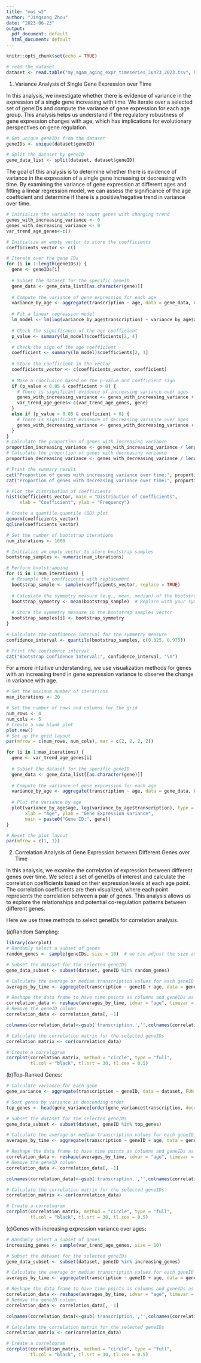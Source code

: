 ---
title: "mos_w2"
author: "Jingsong Zhou"
date: "2023-06-23"
output:
  pdf_document: default
  html_document: default
---

```{r setup, include=FALSE}
knitr::opts_chunk$set(echo = TRUE)
```

```{r}
# read the dataset
dataset <- read.table("my_agam_aging_expr_timeseries_Jun23_2023.tsv", header = TRUE)
```


1. Variance Analysis of Single Gene Expression over Time

In this analysis, we investigate whether there is evidence of variance in the expression of a single gene increasing with time. We iterate over a selected set of geneIDs and compute the variance of gene expression for each age group. This analysis helps us understand if the regulatory robustness of gene expression changes with age, which has implications for evolutionary perspectives on gene regulation.

```{r}
# Get unique geneIDs from the dataset
geneIDs <- unique(dataset$geneID)

# Split the dataset by geneID
gene_data_list <- split(dataset, dataset$geneID)
```

The goal of this analysis is to determine whether there is evidence of variance in the expression of a single gene increasing or decreasing with time. By examining the variance of gene expression at different ages and fitting a linear regression model, we can assess the significance of the age coefficient and determine if there is a positive/negative trend in variance over time.

```{r}
# Initialize the variables to count genes with changing trend
genes_with_increasing_variance <- 0
genes_with_decreasing_variance <- 0
var_trend_age_genes<-c()

# Initialize an empty vector to store the coefficients
coefficients_vector <- c()

# Iterate over the gene IDs
for (i in 1:length(geneIDs)) {
  gene <- geneIDs[i]
  
  # Subset the dataset for the specific geneID
  gene_data <- gene_data_list[[as.character(gene)]]
  
  # Compute the variance of gene expression for each age
  variance_by_age <- aggregate(transcription ~ age, data = gene_data, FUN = var)
  
  # Fit a linear regression model
  lm_model <- lm(log(variance_by_age$transcription) ~ variance_by_age$age)
  
  # Check the significance of the age coefficient
  p_value <- summary(lm_model)$coefficients[2, 4]

  # Check the sign of the age coefficient
  coefficient <- summary(lm_model)$coefficients[2, 1]
  
  # Store the coefficient in the vector
  coefficients_vector <- c(coefficients_vector, coefficient)  
  
  # Make a conclusion based on the p-value and coefficient sign
  if (p_value < 0.05 & coefficient > 0) {
    # There is significant evidence of increasing variance over ages
    genes_with_increasing_variance <- genes_with_increasing_variance + 1
    var_trend_age_genes<-c(var_trend_age_genes, gene)
  }
  else if (p_value < 0.05 & coefficient < 0) {
    # There is significant evidence of decreasing variance over ages
    genes_with_decreasing_variance <- genes_with_decreasing_variance + 1
  }
}
# Calculate the proportion of genes with increasing variance
proportion_increasing_variance <- genes_with_increasing_variance / length(geneIDs)
# Calculate the proportion of genes with decreasing variance
proportion_decreasing_variance <- genes_with_decreasing_variance / length(geneIDs)

# Print the summary result
cat("Proportion of genes with increasing variance over time:", proportion_increasing_variance, "\n")
cat("Proportion of genes with decreasing variance over time:", proportion_decreasing_variance, "\n")
```

```{r}
# Plot the distribution of coefficients
hist(coefficients_vector, main = "Distribution of Coefficients",
     xlab = "Coefficient", ylab = "Frequency")
```

```{r}
# Create a quantile-quantile (QQ) plot
qqnorm(coefficients_vector)
qqline(coefficients_vector)
```

```{r}
# Set the number of bootstrap iterations
num_iterations <- 1000

# Initialize an empty vector to store bootstrap samples
bootstrap_samples <- numeric(num_iterations)

# Perform bootstrapping
for (i in 1:num_iterations) {
  # Resample the coefficients with replacement
  bootstrap_sample <- sample(coefficients_vector, replace = TRUE)
  
  # Calculate the symmetry measure (e.g., mean, median) of the bootstrap sample
  bootstrap_symmetry <- mean(bootstrap_sample)  # Replace with your symmetry measure
  
  # Store the symmetry measure in the bootstrap_samples vector
  bootstrap_samples[i] <- bootstrap_symmetry
}

# Calculate the confidence interval for the symmetry measure
confidence_interval <- quantile(bootstrap_samples, c(0.025, 0.975))

# Print the confidence interval
cat("Bootstrap Confidence Interval:", confidence_interval, "\n")
```





For a more intuitive understanding, we use visualization methods for genes with an increasing trend in gene expression variance to observe the change in variance with age.

```{r}
# Set the maximum number of iterations
max_iterations <- 20  

# Set the number of rows and columns for the grid
num_rows <- 4
num_cols <- 5
# Create a new blank plot
plot.new()
# Set up the grid layout
par(mfrow = c(num_rows, num_cols), mar = c(2, 2, 2, 2))

for (i in 1:max_iterations) {
  gene <- var_trend_age_genes[i]
  
  # Subset the dataset for the specific geneID
  gene_data <- gene_data_list[[as.character(gene)]]
  
  # Compute the variance of gene expression for each age
  variance_by_age <- aggregate(transcription ~ age, data = gene_data, FUN = var)
  
  # Plot the variance by age
  plot(variance_by_age$age, log(variance_by_age$transcription), type = "b", 
       xlab = "Age", ylab = "Gene Expression Variance",
       main = paste0("Gene ID:", gene))
}

# Reset the plot layout
par(mfrow = c(1, 1))
```

2. Correlation Analysis of Gene Expression between Different Genes over Time

In this analysis, we examine the correlation of expression between different genes over time. We select a set of geneIDs of interest and calculate the correlation coefficients based on their expression levels at each age point. The correlation coefficients are then visualized, where each point represents the correlation between a pair of genes. This analysis allows us to explore the relationships and potential co-regulation patterns between different genes.

Here we use three methods to select geneIDs for correlation analysis.

(a)Random Sampling:

```{r}
library(corrplot)
# Randomly select a subset of genes
random_genes <- sample(geneIDs, size = 10)  # we can adjust the size as desired

# Subset the dataset for the selected geneIDs
gene_data_subset <- subset(dataset, geneID %in% random_genes)

# Calculate the average or median transcription values for each geneID at each time point
averages_by_time <- aggregate(transcription ~ geneID + age, data = gene_data_subset, FUN = mean)

# Reshape the data frame to have time points as columns and geneIDs as rows
correlation_data <- reshape(averages_by_time, idvar = "age", timevar = "geneID", direction = "wide")
# Remove the geneID column
correlation_data <- correlation_data[, -1]  

colnames(correlation_data)<-gsub('transcription.','',colnames(correlation_data))

# Calculate the correlation matrix for the selected geneIDs
correlation_matrix <- cor(correlation_data)

# Create a correlogram
corrplot(correlation_matrix, method = "circle", type = "full",
         tl.col = "black", tl.srt = 30, tl.cex = 0.5)

```


(b)Top-Ranked Genes:

```{r}
# Calculate variance for each gene
gene_variance <- aggregate(transcription ~ geneID, data = dataset, FUN = var)

# Sort genes by variance in descending order
top_genes <- head(gene_variance[order(gene_variance$transcription, decreasing = TRUE), "geneID"], n = 10)  # Adjust the number of top genes as desired

# Subset the dataset for the selected geneIDs
gene_data_subset <- subset(dataset, geneID %in% top_genes)

# Calculate the average or median transcription values for each geneID at each time point
averages_by_time <- aggregate(transcription ~ geneID + age, data = gene_data_subset, FUN = mean)

# Reshape the data frame to have time points as columns and geneIDs as rows
correlation_data <- reshape(averages_by_time, idvar = "age", timevar = "geneID", direction = "wide")
# Remove the geneID column
correlation_data <- correlation_data[, -1]  

colnames(correlation_data)<-gsub('transcription.','',colnames(correlation_data))

# Calculate the correlation matrix for the selected geneIDs
correlation_matrix <- cor(correlation_data)

# Create a correlogram
corrplot(correlation_matrix, method = "circle", type = "full",
         tl.col = "black", tl.srt = 30, tl.cex = 0.5)
```


(c)Genes with increasing expression variance over ages:

```{r}
# Randomly select a subset of genes
increasing_genes <- sample(var_trend_age_genes, size = 10)  

# Subset the dataset for the selected geneIDs
gene_data_subset <- subset(dataset, geneID %in% increasing_genes)

# Calculate the average or median transcription values for each geneID at each time point
averages_by_time <- aggregate(transcription ~ geneID + age, data = gene_data_subset, FUN = mean)

# Reshape the data frame to have time points as columns and geneIDs as rows
correlation_data <- reshape(averages_by_time, idvar = "age", timevar = "geneID", direction = "wide")
# Remove the geneID column
correlation_data <- correlation_data[, -1]  

colnames(correlation_data)<-gsub('transcription.','',colnames(correlation_data))

# Calculate the correlation matrix for the selected geneIDs
correlation_matrix <- cor(correlation_data)

# Create a correlogram
corrplot(correlation_matrix, method = "circle", type = "full",
         tl.col = "black", tl.srt = 30, tl.cex = 0.5)

```






